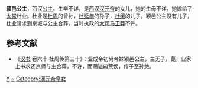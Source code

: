 {{東亞女性歷史人物
| 名稱=颍邑公主
| 身份=[[汉朝|汉朝]]公主
| 畫像=
| 說明=
| 姓=刘
| 名=
| 封爵=[[公主|公主]]
| 位號=
| 封號=颍邑公主
| 出生年=
| 逝世年=
| 諡號=
| 墳墓=
| 父親=[[汉元帝|汉元帝]][[刘奭|刘奭]]
| 同胞兄弟=
| 母親=
|}}


'''颍邑公主'''，西汉[[公主|公主]]。生卒不详，是[[西汉|西汉]][[汉元帝|汉元帝]]的女儿，她的生母不详。她嫁给了[[太常|太常]]杜业。杜业是[[杜周|杜周]]的曾孙，[[杜延年|杜延年]]的孙子，[[杜缓|杜缓]]的儿子。颍邑公主没有儿子，杜业请求到京城与公主合葬，当时执政的[[大司马|大司马]][[王莽|王莽]]不许。
==参考文献==
*《[[汉书|汉书]] 卷六十 杜周传第三十》：业成帝初尚帝妹颍邑公主，主无子，薨，业家上书求还京师与主合葬，不许，而赐谥曰荒侯，传子至孙绝。

{{汉朝人小作品}}

[[Category:西漢公主|Y]]
[[Category:刘姓|~]]
[[Category:漢元帝皇女|Category:漢元帝皇女]]